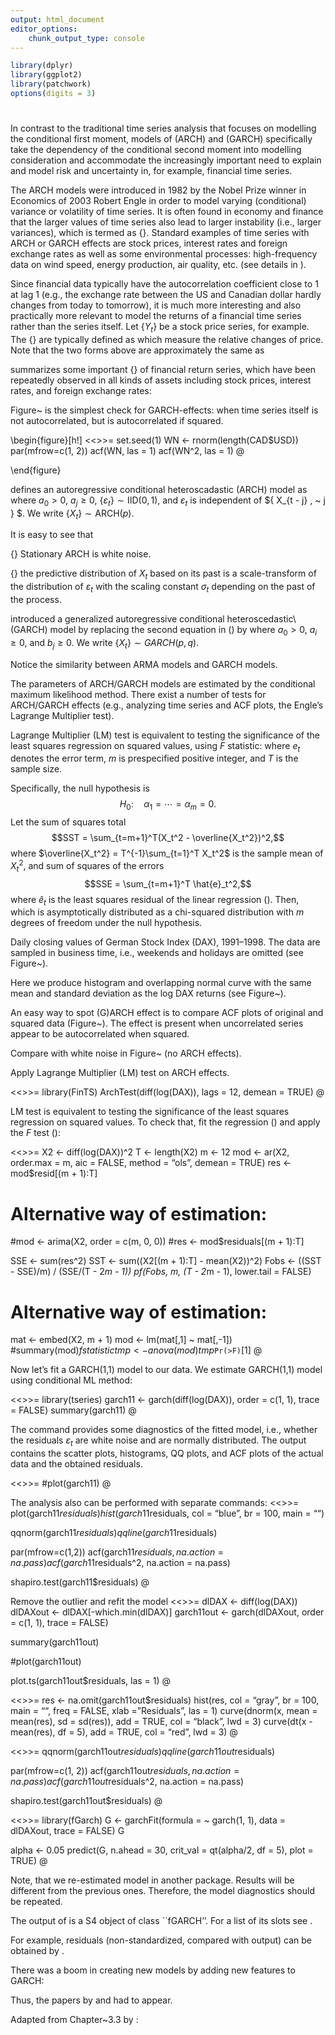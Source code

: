 ```yaml
---
output: html_document
editor_options:
    chunk_output_type: console
---
```


```r
library(dplyr)
library(ggplot2)
library(patchwork)
options(digits = 3)
```

#

\section{Introduction}

In contrast to the traditional time series analysis that focuses on modelling
the conditional first moment, models of \emph{autoregressive conditional heteroscedasticity} (ARCH) and \emph{generalized autoregressive conditional heteroscedasticity} (GARCH) specifically take the dependency of the conditional second moment into modelling consideration and accommodate the increasingly important need to explain and model risk and uncertainty in, for example, financial time series.

The ARCH models were introduced in 1982 by the Nobel Prize winner in
Economics\footnote{Official name of the prize is \emph{Sveriges Riksbank Prize in Economic Sciences in Memory of Alfred Nobel}. Although it is not one of the prizes that Alfred Nobel established in his will in 1895, it is referred to along with the other Nobel Prizes by the Nobel Foundation.
\url{http://www.nobelprize.org/nobel_prizes/economic-sciences/laureates/2003/engle-facts.html}}
of 2003 Robert Engle in order to model varying (conditional) variance
or volatility of time series. It is often found in economy and finance that the
larger values of time series also lead to larger instability (i.e., larger variances),
which is termed as {\bf (conditional) heteroscedasticity}. Standard examples of time series with ARCH or GARCH effects are stock prices, interest rates and foreign exchange rates as well as some environmental processes: high-frequency data on wind speed, energy production, air quality, etc. (see details in \citealp{Marinova:McAleer:2003,Cripps:Dunsmuir:2003,Campbell:Diebold:2005,Taylor:Buizza:2004}).



\section{Some real data examples}

Since financial data typically have the autocorrelation coefficient close to 1 at lag 1
(e.g., the exchange rate between the US and Canadian dollar hardly changes
from today to tomorrow), it is much more interesting and also practically more relevant to model the returns of a financial time series rather than the series 
itself.
Let $\{Y_{t} \}$ be a stock price series, for example. The {\bf returns} are typically defined as
\begin{equation}  \label{18.1}
X_{t} = \mbox{log} Y_{t} - \mbox{log} Y_{t-1} ~~~~ \mbox{or} ~~~~ X_{t} = \frac{Y_{t} - Y_{t-1}}{ Y_{t -1} },
\end{equation}
which measure the relative changes of price. Note that the two forms above are
approximately the same as
\begin{equation}  \label{18.2}
\mbox{log} Y_{t} - \mbox{log}  Y_{t-1} = \mbox{log}  \left(1 + \frac{Y_{t} - Y_{t-1}}{Y_{t -1}} \right) \approx \frac{ Y_{t} - Y_{t-1}}{ Y_{t -1} }.
\end{equation}

\begin{figure}[h!]
\centering
<<>>=
CAD <- read.csv("./data/CAD.csv", skip = 11, na.strings = " Bank holiday", header = TRUE)
par(mfrow = c(1, 2))
plot.ts(CAD$USD, las = 1, ylab = "CAD/USD")
plot.ts(diff(log(CAD$USD)), las = 1)
@
\caption{CAD per USD daily (noon) exchange rates and log returns, from 22/2/2006 to 22/2/2016.
\url{http://www.bankofcanada.ca/rates/exchange/10-year-lookup/}}
\label{fig:CAD}
\end{figure}

\citet{Rydberg:2000} summarizes some important {\bf stylized features} of financial
return series, which have been repeatedly observed in all kinds of assets including
stock prices, interest rates, and foreign exchange rates:
\begin{enumerate}
\item {\em Heavy tails}. It has been generally accepted that the distribution and the
return $X_{t}$ has tails heavier than the tails of a normal distribution.

\item {\em Volatility clustering}. The term volatility clustering refers to the fact that large price changes occur in clusters. Indeed, large volatility changes tend to
be followed by large volatility changes, and periods of tranquility alternate
with periods of high volatility. 

\item {\em Asymmetry}. There is evidence that the distribution of stock returns is
slightly negatively skewed. One possible explanation could be that trades
react more strongly to negative information than positive information.

\item {\em Aggregational Gaussianity}. When the sampling frequency decreases, the
central limit law sets in and the distribution of the returns over a long
time-horizon tends toward a normal distribution.
<!-- decreases -->
<!-- (Eberlein & Keller -->
<!-- (1995), Rydberg (2000) -->
<!-- T.H. Rydberg (2000), \Realistic statistical modelling of financial data", International Statistical Review, 68(3):233-258 -->

\item {\em Long range dependence}. The returns themselves of all kinds of assets hardly
show any serial correlation, which, however, does not mean that they are independent. In fact, both squared returns and absolute returns often exhibit persistent autocorrelations, indicating possible long-memory dependence in those transformed return series. \end{enumerate}


\begin{figure}[h!]
\centering
<<>>=
par(mfrow=c(1, 2))
acf(diff(log(CAD$USD)), las = 1, na.action = na.pass)
acf(diff(log(CAD$USD))^2, las = 1, na.action = na.pass)
@
\caption{ACF of returns and squared returns}
\label{fig:CAD:ACF}
\end{figure}

Figure~\ref{fig:CAD:ACF} is the simplest check for GARCH-effects: when time series itself is not autocorrelated, but is autocorrelated if squared. 


\begin{figure}[h!]
\centering
<<>>=
set.seed(1)
WN <- rnorm(length(CAD$USD))
par(mfrow=c(1, 2))
acf(WN, las = 1)
acf(WN^2, las = 1)
@
\caption{ACF of simulated white noise and squared white noise} 
\label{fig:WN:ACF}
\end{figure}


\FloatBarrier
\section{Models}

\citet{Engle:1982} defines an autoregressive conditional heteroscadastic (ARCH) model as
\begin{eqnarray} \label{18.3}
X_{t}  &=&  \sigma_{t} \varepsilon_{t}, \\
\sigma^{2}_{t}  &= & a_{0} + a_{1} X^{2}_{t - 1} + \ldots+ a_{p} X^{2}_{ t  - p} , \nonumber
\end{eqnarray}
where $a_{0} > 0$,   $a_{j} \geqslant 0$,  $\{ \varepsilon_{t} \} \sim \mbox{IID}(0,1)$, and $\varepsilon_{t}$ is independent of $\{ X_{t - j} , ~ j \geqslant 1 \} $. We write $\{ X_{t} \} \sim \mbox{ARCH} (p)$.


It is easy to see that
\begin{eqnarray} \label{18.5}
E X_{t} & = & 0,  \\
\mbox{Var} \left( X_{t} | X_{t - 1} , \ldots , X_{t - p} \right) &=& \sigma^{2}_{t} , \nonumber \\
\mbox{Cov} \left( X_{t} , X_{k} \right) &=& 0 ~~~ \mbox{for all} ~~~  t \neq k.\nonumber
\end{eqnarray}


{\bf Remark.} Stationary ARCH is white noise.

{\bf Basic idea:} the predictive distribution of $X_{t}$ based on its past is a scale-transform of the distribution of $\varepsilon_{t}$ with the scaling constant $\sigma_{t}$ depending on the
past of the process.

\citet{Bollerslev:1986} introduced a generalized autoregressive conditional heteroscedastic\\ 
(GARCH) model by replacing the second equation in (\ref{18.3}) by
\begin{eqnarray} \label{18.6}
\sigma^{2}_{t} &=& a_{0}  + a_{1} X^{2}_{ t  - 1} + \ldots + a_{p} X^{2}_{ t  - p} + b_{1} \sigma^{2}_{t - 1} + \ldots + b_{q} \sigma^{2}_{t  - q}\\
&=& a_0  + \sum_{i=1}^p a_{i} X^{2}_{ t  - i} + \sum_{j=1}^q b_{j} \sigma^{2}_{ t  - j}, \nonumber
\end{eqnarray}
where $a_{0} > 0$, $a_{i} \geqslant 0$, and $b_{j} \geqslant 0$. We write $\{ X_{t} \}  \sim  GARCH(p, q)$.


Notice the similarity between ARMA models and GARCH models. 

The parameters of ARCH/GARCH models are estimated by the conditional
maximum likelihood method. There exist a number of tests for ARCH/GARCH effects (e.g., analyzing time series and ACF plots, the Engle's Lagrange Multiplier test).


\subsection{Lagrange Multiplier test}
Lagrange Multiplier (LM) test is equivalent to testing the significance of the least squares regression on squared values, using $F$ statistic:
\begin{equation}\label{eq:LMtregression}
X^{2}_{t} = \alpha_{0}  + \alpha_1 X^{2}_{ t  - 1} + \ldots + \alpha_m X^{2}_{t  - m} + e_t, \quad t=m+1,\ldots,T,
\end{equation}
where $e_t$ denotes the error term, $m$ is prespecified positive integer, and $T$ is the sample size.

Specifically, the null hypothesis is
$$H_0:\quad \alpha_1 = \cdots = \alpha_m = 0.$$
Let the sum of squares total
$$SST = \sum_{t=m+1}^T(X_t^2 - \overline{X_t^2})^2,$$
where $\overline{X_t^2} = T^{-1}\sum_{t=1}^T X_t^2$ is the sample mean of $X_t^2$, and sum of squares of the errors
$$SSE = \sum_{t=m+1}^T \hat{e}_t^2,$$
where $\hat{e}_t$ is the least squares residual of the linear regression (\ref{eq:LMtregression}). Then, 
\begin{equation}\label{eq:LMFtest}
F = \frac{(SST - SSE)/m}{SSE/(T-2m-1)}.
\end{equation}
which is asymptotically distributed as a chi-squared distribution with $m$ degrees of
freedom under the null hypothesis.


\newpage
\subsection{DAX example}
Daily closing values of German Stock Index (DAX), 1991--1998.
The data are sampled in business time, i.e., weekends and holidays are omitted (see Figure~\ref{fig:DAX}).

\begin{figure}[h!]
\centering
<<>>=
data(EuStockMarkets) 
str(EuStockMarkets)
DAX <- EuStockMarkets[,"DAX"]
par(mfrow = c(1, 2))
plot.ts(DAX, las = 1)
plot.ts(diff(log(DAX)), las = 1)
@
\caption{Time series plot of the daily DAX index and log returns in 1991--1998.} 
\label{fig:DAX}
\end{figure}

\FloatBarrier
Here we produce histogram and overlapping normal curve with the same mean and standard deviation as the log DAX returns (see Figure~\ref{fig:DAX:hist}).

\begin{figure}[h!]
\centering
<<>>=
hist(diff(log(DAX)), br = 100, col = "gray", freq = FALSE, las = 1)
curve(dnorm(x, mean = mean(diff(log(DAX))), sd = sd(diff(log(DAX)))), 
      add = TRUE, col = "black", lwd = 2)
@
\caption{Histogram of the log DAX returns. Notice heavy (long) asymmetric tails in this data set.} \label{fig:DAX:hist}
\end{figure}

\FloatBarrier

An easy way to spot (G)ARCH effect is to compare ACF plots of original and squared data (Figure~\ref{fig:DAX:ACF}). The effect is present when uncorrelated series appear to be autocorrelated when squared. 

\begin{figure}[h!]
\centering
<<>>=
par(mfrow=c(1, 2))
acf(diff(log(DAX)), lag.max = 367)
acf(diff(log(DAX))^2, lag.max = 367)
@

<<>>=
par(mfrow=c(1,2))
pacf(diff(log(DAX)), lag.max = 367)
pacf(diff(log(DAX))^2, lag.max = 367)
@
\caption{ACF and PACF of the log DAX returns and squared log returns} 
\label{fig:DAX:ACF}
\end{figure}

Compare with white noise in Figure~\ref{fig:WN:ACF} (no ARCH effects).

\FloatBarrier
\newpage
Apply Lagrange Multiplier (LM) test on ARCH effects.

<<>>=
library(FinTS)
ArchTest(diff(log(DAX)), lags = 12, demean = TRUE)
@


LM test is equivalent to testing the significance of the least squares regression on squared values. To check that, fit the regression (\ref{eq:LMtregression}) and apply the $F$ test (\ref{eq:LMFtest}):

<<>>=
X2 <- diff(log(DAX))^2
T <- length(X2)
m <- 12
mod <- ar(X2, order.max = m, aic = FALSE, method = "ols", demean = TRUE)
res <- mod$resid[(m + 1):T]

# Alternative way of estimation:
#mod <- arima(X2, order = c(m, 0, 0))
#res <- mod$residuals[(m + 1):T]

SSE <- sum(res^2)
SST <- sum((X2[(m + 1):T] - mean(X2))^2)
Fobs <- ((SST - SSE)/m)  /  (SSE/(T - 2*m - 1))
pf(Fobs, m, (T - 2*m - 1), lower.tail = FALSE)


# Alternative way of estimation:
mat <- embed(X2, m + 1)
mod <- lm(mat[,1] ~ mat[,-1])
#summary(mod)$fstatistic
tmp <- anova(mod)
tmp$`Pr(>F)`[1]
@

\FloatBarrier
Now let's fit a GARCH(1,1) model to our data. We estimate GARCH(1,1) model using conditional ML method:

<<>>=
library(tseries)
garch11 <- garch(diff(log(DAX)), order = c(1, 1), trace = FALSE)
summary(garch11)
@

The command \texttt{plot(garch11)} provides some diagnostics of the
fitted model, i.e., whether the residuals $\varepsilon_{t}$ are white noise and are normally distributed. The output contains the scatter plots, histograms, QQ plots, and ACF plots of the actual data and the obtained residuals. 

<<>>=
#plot(garch11)
@

The analysis also can be performed with separate commands:
<<>>=
plot(garch11$residuals)
hist(garch11$residuals, col = "blue", br = 100, main = "")

qqnorm(garch11$residuals)
qqline(garch11$residuals)

par(mfrow=c(1,2))
acf(garch11$residuals, na.action = na.pass)
acf(garch11$residuals^2, na.action = na.pass)

shapiro.test(garch11$residuals)
@

Remove the outlier and refit the model
<<>>=
dlDAX <- diff(log(DAX))
dlDAXout <- dlDAX[-which.min(dlDAX)]
garch11out <- garch(dlDAXout, order = c(1, 1), trace = FALSE)

summary(garch11out)

#plot(garch11out)

plot.ts(garch11out$residuals, las = 1)
@

<<>>=
res <- na.omit(garch11out$residuals)
hist(res, col = "gray", br = 100, main = "", freq = FALSE, xlab = "Residuals", las = 1)
curve(dnorm(x, mean = mean(res), sd = sd(res)), add = TRUE, col = "black", lwd = 3)
curve(dt(x - mean(res), df = 5), add = TRUE, col = "red", lwd = 3)
@

<<>>=
qqnorm(garch11out$residuals)
qqline(garch11out$residuals)

par(mfrow=c(1, 2))
acf(garch11out$residuals, na.action = na.pass)
acf(garch11out$residuals^2, na.action = na.pass)

shapiro.test(garch11out$residuals)
@


<<>>=
library(fGarch)
G <- garchFit(formula = ~ garch(1, 1), data = dlDAXout, trace = FALSE)
G

alpha <- 0.05
predict(G, n.ahead = 30, crit_val = qt(alpha/2, df = 5), plot = TRUE)
@
<!-- https://github.com/cran/fGarch/blob/master/R/methods-predict.R -->
<!-- predict(G, n.ahead = 30, crit_val = qt(alpha/2, df = 5), plot = TRUE, nx = 1000) -->

Note, that we re-estimated model in another package. Results will
be different from the previous ones. Therefore, the model
diagnostics should be repeated.

The output of \texttt{garchFit} is a S4 object of class ``fGARCH''.
For a list of its slots see \texttt{?garchFit}.

For example, residuals (non-standardized, compared with \texttt{garch} output) can be obtained by \texttt{residuals(G)}.

\section{Extensions}
There was a boom in creating new models by adding new features to GARCH:
\begin{itemize}
\item IGARCH --- Integrated GARCH
\item EGARCH --- Exponential GARCH
\item TGARCH --- Threshold GARCH
\item QGARCH --- Quadratic GARCH
\item GARCH-M --- GARCH with heteroscedasticity in mean
\item NGARCH --- Nonlinear GARCH
\item ...
\item MARCH --- Modified GARCH
\item STARCH --- Structural ARCH
\item ...
\end{itemize}

Thus, the papers by  \citet{Hansen:Lunde:2001} and \citet{Bollerslev:2009} had to appear.

\section{Model building}
Adapted from Chapter~3.3 by \cite{Tsay:2005}:
\begin{enumerate}
\item Specify a mean equation by testing for serial dependence in the data and, if
necessary, building a time series model (e.g., an ARMA model) to remove any linear dependence.
\item Use the residuals of the mean equation to test for ARCH effects.
\item Specify a volatility model if ARCH effects are statistically significant and
perform a \textbf{joint estimation}\footnote{The joint estimation can be done in R using the function 
\texttt{garchFit} from the package \textbf{fGarch} and specifying, e.g., 
\texttt{formula = \textasciitilde arma(2, 1) + garch(1, 1)}.} of the mean and volatility equations.
\item Check the fitted model carefully and refine it if necessary.
\end{enumerate}

